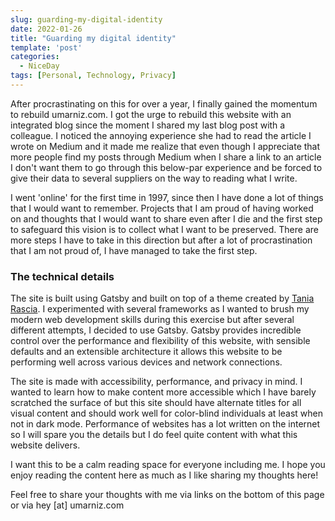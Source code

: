 ```yaml
---
slug: guarding-my-digital-identity
date: 2022-01-26
title: "Guarding my digital identity"
template: 'post'
categories:
  - NiceDay
tags: [Personal, Technology, Privacy]
---
```


After procrastinating on this for over a year, I finally gained the momentum to rebuild umarniz.com. I got the urge to rebuild this website with an integrated blog since the moment I shared my last blog post with a colleague. I noticed the annoying experience she had to read the article I wrote on Medium and it made me realize that even though I appreciate that more people find my posts through Medium when I share a link to an article I don't want them to go through this below-par experience and be forced to give their data to several suppliers on the way to reading what I write.

I went 'online' for the first time in 1997, since then I have done a lot of things that I would want to remember. Projects that I am proud of having worked on and thoughts that I would want to share even after I die and the first step to safeguard this vision is to collect what I want to be preserved. There are more steps I have to take in this direction but after a lot of procrastination that I am not proud of, I have managed to take the first step.

### The technical details 

The site is built using Gatsby and built on top of a theme created by [Tania Rascia](https://www.taniarascia.com/). I experimented with several frameworks as I wanted to brush my modern web development skills during this exercise but after several different attempts, I decided to use Gatsby. Gatsby provides incredible control over the performance and flexibility of this website, with sensible defaults and an extensible architecture it allows this website to be performing well across various devices and network connections.

The site is made with accessibility, performance, and privacy in mind. I wanted to learn how to make content more accessible which I have barely scratched the surface of but this site should have alternate titles for all visual content and should work well for color-blind individuals at least when not in dark mode. Performance of websites has a lot written on the internet so I will spare you the details but I do feel quite content with what this website delivers.

I want this to be a calm reading space for everyone including me. I hope you enjoy reading the content here as much as I like sharing my thoughts here!

Feel free to share your thoughts with me via links on the bottom of this page or via hey [at] umarniz.com